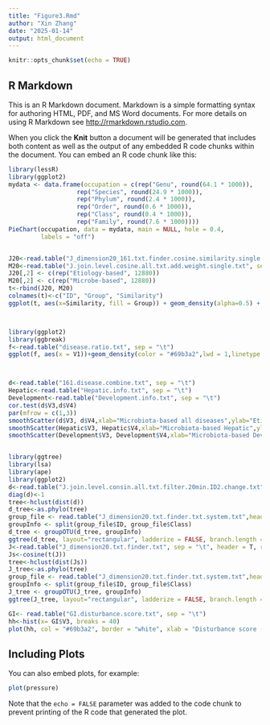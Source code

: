 ---
title: "Figure3.Rmd"
author: "Xin Zhang"
date: "2025-01-14"
output: html_document
---

```{r setup, include=FALSE}
knitr::opts_chunk$set(echo = TRUE)
```

## R Markdown

This is an R Markdown document. Markdown is a simple formatting syntax for authoring HTML, PDF, and MS Word documents. For more details on using R Markdown see <http://rmarkdown.rstudio.com>.

When you click the **Knit** button a document will be generated that includes both content as well as the output of any embedded R code chunks within the document. You can embed an R code chunk like this:

```{r}


library(lessR)
library(ggplot2)
mydata <- data.frame(occupation = c(rep("Genu", round(64.1 * 1000)),
                   rep("Species", round(24.9 * 1000)),
                   rep("Phylum", round(2.4 * 1000)),
                   rep("Order", round(0.6 * 1000)),
                   rep("Class", round(0.4 * 1000)),
                   rep("Family", round(7.6 * 1000))))
PieChart(occupation, data = mydata, main = NULL, hole = 0.4,
         labels = "off")


J20<-read.table("J_dimension20_161.txt.finder.cosine.similarity.single.txt", sep = "\t", header = F)
M20<-read.table("J.join.level.cosine.all.txt.add.weight.single.txt", sep = "\t", header = F)
J20[,2] <- c(rep("Etiology-based", 12880))
M20[,2] <- c(rep("Microbe-based", 12880))
t<-rbind(J20, M20)
colnames(t)<-c("ID", "Group", "Similarity")
ggplot(t, aes(x=Similarity, fill = Group)) + geom_density(alpha=0.5) + xlab("Similarity")+ ylab("Density") + theme_classic() + theme(legend.position = "top", axis.text = element_text(size = 20), legend.text = element_text(size = 20), text = element_text(size = 20)) + geom_vline(xintercept = 0.012, linetype = "dashed", col = "cyan4")  + geom_vline(xintercept = 0.02, linetype = "dashed", col = "lightcoral") + annotate("text", x= 0.35, y = 7.5, label = "Median= 0.014", size = 8, col = "lightcoral") +  annotate("text", x= -0.35, y = 7.5, label = "Median= 0.01", size = 8, col = "#20B2AA")



library(ggplot2)
library(ggbreak) 
f<-read.table("disease.ratio.txt", sep = "\t")
ggplot(f, aes(x = V1))+geom_density(color = "#69b3a2",lwd = 1,linetype = 2,fill="#69b3a2",alpha=0.5,adjust=1.75)+annotate("text", x = 1.26, y = 50, label = "Observed=1.26", size=5) + xlab("Ratio of coherent loops to incoherent loops")+ ylab("Probability density")+ annotate("text", x = 1.01, y = 150, label = "Mean=1.01", size=5)+theme(axis.title.x= element_text(size = 13), axis.title.y = element_text(size = 13), panel.grid.major = element_blank(),panel.grid.minor = element_blank(), axis.text = element_text(size = 12)) + theme_classic()  +  geom_vline(xintercept = 1.01, linetype = "dashed", size = 0.8)+ scale_x_break(c(1.02, 1.2), space = 0.3, scales  = 0.5)+annotate("segment",x = 1.26, xend = 1.26, y = 50, yend = 0, colour = "#66CC66", linetype="solid",size=1)



d<-read.table("161.disease.combine.txt", sep = "\t")
Hepatic<-read.table("Hepatic.info.txt", sep = "\t")
Development<-read.table("Development.info.txt", sep = "\t")
cor.test(d$V3,d$V4)
par(mfrow = c(1,3))
smoothScatter(d$V3, d$V4,xlab="Microbiota-based all diseases",ylab="Etiology-based all diseases", nbin = 1000) + text(0.8,0.9, paste("R=", round(cor(d$V3, d$V4), 3), " Padj=5.5e-16", sep=" "), cex = 1, adj = 1, font = 0.1)
smoothScatter(Hepatic$V3, Hepatic$V4,xlab="Microbiota-based Hepatic",ylab="Etiology-based Hepatic", nbin = 1000) + text(0.8,0.9, paste("R=", round(cor(Hepatic$V3, Hepatic$V4), 3), " Padj=5.5e-16", sep=" "), cex = 1, adj = 1, font = 0.1)
smoothScatter(Development$V3, Development$V4,xlab="Microbiota-based Development",ylab="Etiology-based Development", nbin = 1000) + text(0.8,0.9, paste("R=", round(cor(Development$V3, Development$V4), 3), " Padj=1.71e-05", sep=" "), cex = 1, adj = 1, font = 0.1)


library(ggtree)
library(lsa)
library(ape)
library(ggplot2)
d<-read.table("J.join.level.consin.all.txt.filter.20min.ID2.change.txt", sep = "\t", header = T, row.names = 1)
diag(d)<-1
tree<-hclust(dist(d))
d_tree<-as.phylo(tree)
group_file <- read.table("J_dimension20.txt.finder.txt.system.txt",header = TRUE,sep = "\t")
groupInfo <- split(group_file$ID, group_file$Class)
d_tree <- groupOTU(d_tree, groupInfo)
ggtree(d_tree, layout="rectangular", ladderize = FALSE, branch.length = "none",aes(color=group)) +xlim(NA,23) + geom_tiplab(size = 2, offset = 0.3, align = TRUE, linesize = 0) + theme(legend.position = "right")
J<-read.table("J_dimension20.txt.finder.txt", sep = "\t", header = T, row.names = 1)
Js<-cosine(t(J))
tree<-hclust(dist(Js))
J_tree<-as.phylo(tree)
group_file <- read.table("J_dimension20.txt.finder.txt.system.txt",header = TRUE,sep = "\t")
groupInfo <- split(group_file$ID, group_file$Class)
J_tree <- groupOTU(J_tree, groupInfo)
ggtree(J_tree, layout="rectangular", ladderize = FALSE, branch.length = "none",aes(color=group)) +     geom_tiplab(size = 2, offset = 0.3, align = TRUE, linesize = 0) +xlim(NA,16) + theme(legend.position = "right")

GI<- read.table("GI.disturbance.score.txt", sep = "\t")
hh<-hist(x= GI$V3, breaks = 40)
plot(hh, col = "#69b3a2", border = "white", xlab = "Disturbance score (computed based on microbiota in GI tract)", ylab = "Disease count", xlim = c(0, 16), ylim = c(0, 16), labels = F, main = "", cex.axis = 1.1, cex.lab = 1.1) 


```

## Including Plots

You can also embed plots, for example:

```{r pressure, echo=FALSE}
plot(pressure)
```

Note that the `echo = FALSE` parameter was added to the code chunk to prevent printing of the R code that generated the plot.

